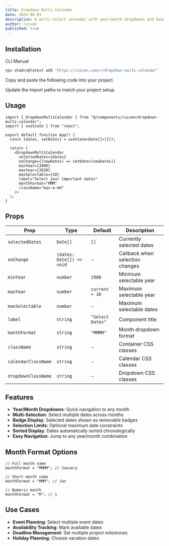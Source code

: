 ```yaml
---
title: Dropdown Multi Calendar
date: 2024-06-01
description: A multi-select calendar with year/month dropdowns and badge-based date display
author: ruixen
published: true
---
```


<ComponentPreview name="dropdown-multi-calendar-demo" />

## Installation

<Tabs defaultValue="cli">

<TabsList>
  <TabsTrigger value="cli">CLI</TabsTrigger>
  <TabsTrigger value="manual">Manual</TabsTrigger>
</TabsList>
<TabsContent value="cli">

```bash
npx shadcn@latest add "https://ruixen.com/r/dropdown-multi-calendar"
```

</TabsContent>

<TabsContent value="manual">

<Steps>

<Step>Copy and paste the following code into your project.</Step>

<ComponentSource name="dropdown-multi-calendar" />

<Step>Update the import paths to match your project setup.</Step>

</Steps>

</TabsContent>

</Tabs>

## Usage

```tsx
import { DropdownMultiCalendar } from "@/components/ruixen/dropdown-multi-calendar";
import { useState } from "react";

export default function App() {
  const [dates, setDates] = useState<Date[]>([]);

  return (
    <DropdownMultiCalendar
      selectedDates={dates}
      onChange={(newDates) => setDates(newDates)}
      minYear={2000}
      maxYear={2030}
      maxSelectable={10}
      label="Select your important dates"
      monthFormat="MMM"
      className="max-w-md"
    />
  );
}
```

## Props

| Prop                | Type                      | Default          | Description                     |
| ------------------- | ------------------------- | ---------------- | ------------------------------- |
| `selectedDates`     | `Date[]`                  | `[]`             | Currently selected dates        |
| `onChange`          | `(dates: Date[]) => void` | -                | Callback when selection changes |
| `minYear`           | `number`                  | `1900`           | Minimum selectable year         |
| `maxYear`           | `number`                  | `current + 10`   | Maximum selectable year         |
| `maxSelectable`     | `number`                  | -                | Maximum selectable dates        |
| `label`             | `string`                  | `"Select Dates"` | Component title                 |
| `monthFormat`       | `string`                  | `"MMMM"`         | Month dropdown format           |
| `className`         | `string`                  | -                | Container CSS classes           |
| `calendarClassName` | `string`                  | -                | Calendar CSS classes            |
| `dropdownClassName` | `string`                  | -                | Dropdown CSS classes            |

## Features

- **Year/Month Dropdowns**: Quick navigation to any month
- **Multi-Selection**: Select multiple dates across months
- **Badge Display**: Selected dates shown as removable badges
- **Selection Limits**: Optional maximum date constraints
- **Sorted Display**: Dates automatically sorted chronologically
- **Easy Navigation**: Jump to any year/month combination

## Month Format Options

```tsx
// Full month name
monthFormat = "MMMM"; // January

// Short month name
monthFormat = "MMM"; // Jan

// Numeric month
monthFormat = "M"; // 1
```

## Use Cases

- **Event Planning**: Select multiple event dates
- **Availability Tracking**: Mark available dates
- **Deadline Management**: Set multiple project milestones
- **Holiday Planning**: Choose vacation dates
